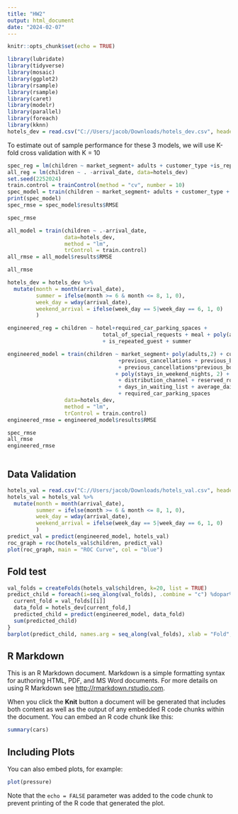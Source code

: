 ```yaml
---
title: "HW2"
output: html_document
date: "2024-02-07"
---
```


```r
knitr::opts_chunk$set(echo = TRUE)
```


```r
library(lubridate)
library(tidyverse)
library(mosaic)
library(ggplot2)
library(rsample)
library(rsample)
library(caret)
library(modelr)
library(parallel)
library(foreach)
library(kknn)
hotels_dev = read.csv("C://Users/jacob/Downloads/hotels_dev.csv", header = TRUE) 
```



To estimate out of sample performance for these 3 models, we will use K-fold cross validation with K = 10


```r
spec_reg = lm(children ~ market_segment+ adults + customer_type +is_repeated_guest, data=hotels_dev)
all_reg = lm(children ~ . -arrival_date, data=hotels_dev)
set.seed(2252024)
train.control = trainControl(method = "cv", number = 10)
spec_model = train(children ~ market_segment+ adults + customer_type + is_repeated_guest, data=hotels_dev, method = "lm", trControl = train.control)
print(spec_model)
spec_rmse = spec_model$results$RMSE
```

```r
spec_rmse
```

```r
all_model = train(children ~ .-arrival_date, 
                  data=hotels_dev, 
                  method = "lm", 
                  trControl = train.control)
all_rmse = all_model$results$RMSE
```

```r
all_rmse
```

```r
hotels_dev = hotels_dev %>%
  mutate(month = month(arrival_date),
         summer = ifelse(month >= 6 & month <= 8, 1, 0),
         week_day = wday(arrival_date),
         weekend_arrival = ifelse(week_day == 5|week_day == 6, 1, 0)
         )
```

```r
engineered_reg = children ~ hotel+required_car_parking_spaces + 
                              total_of_special_requests + meal + poly(adults, 2)
                              + is_repeated_guest + summer
```

```r
engineered_model = train(children ~ market_segment+ poly(adults,2) + customer_type                                               +is_repeated_guest                                                                            + is_repeated_guest*previous_cancellations                                                   + month + summer + poly(lead_time,2) 
                                   +previous_cancellations + previous_bookings_not_canceled 
                                   + previous_cancellations*previous_bookings_not_canceled 
                                  + poly(stays_in_weekend_nights, 2) + meal + market_segment 
                                   + distribution_channel + reserved_room_type                                                   + assigned_room_type + booking_changes + deposit_type 
                                   + days_in_waiting_list + average_daily_rate 
                                   + required_car_parking_spaces                                                                 +  poly(total_of_special_requests, 2)                                                         +  poly(stays_in_week_nights,2), 
                  data=hotels_dev, 
                  method = "lm", 
                  trControl = train.control)
engineered_rmse = engineered_model$results$RMSE

```

```r
spec_rmse
all_rmse
engineered_rmse
```


```r

```


## Data Validation
```r
hotels_val = read.csv("C://Users/jacob/Downloads/hotels_val.csv", header = TRUE)
hotels_val = hotels_val %>%
  mutate(month = month(arrival_date),
         summer = ifelse(month >= 6 & month <= 8, 1, 0),
         week_day = wday(arrival_date),
         weekend_arrival = ifelse(week_day == 5|week_day == 6, 1, 0)
         )
predict_val = predict(engineered_model, hotels_val)
roc_graph = roc(hotels_val$children, predict_val)
plot(roc_graph, main = "ROC Curve", col = "blue")
```

## Fold test
```r
val_folds = createFolds(hotels_val$children, k=20, list = TRUE)
predict_child = foreach(i=seq_along(val_folds), .combine = "c") %dopar%{
  current_fold = val_folds[[i]]
  data_fold = hotels_dev[current_fold,]
  predicted_child = predict(engineered_model, data_fold)
  sum(predicted_child)
}
barplot(predict_child, names.arg = seq_along(val_folds), xlab = "Fold", ylab = "Sum of Predicted Values", main = "Sum of Predicted Values for Each Fold")
```


## R Markdown

This is an R Markdown document. Markdown is a simple formatting syntax for authoring HTML, PDF, and MS Word documents. For more details on using R Markdown see <http://rmarkdown.rstudio.com>.

When you click the **Knit** button a document will be generated that includes both content as well as the output of any embedded R code chunks within the document. You can embed an R code chunk like this:

```r
summary(cars)
```

## Including Plots

You can also embed plots, for example:

```r
plot(pressure)
```

Note that the `echo = FALSE` parameter was added to the code chunk to prevent printing of the R code that generated the plot.
